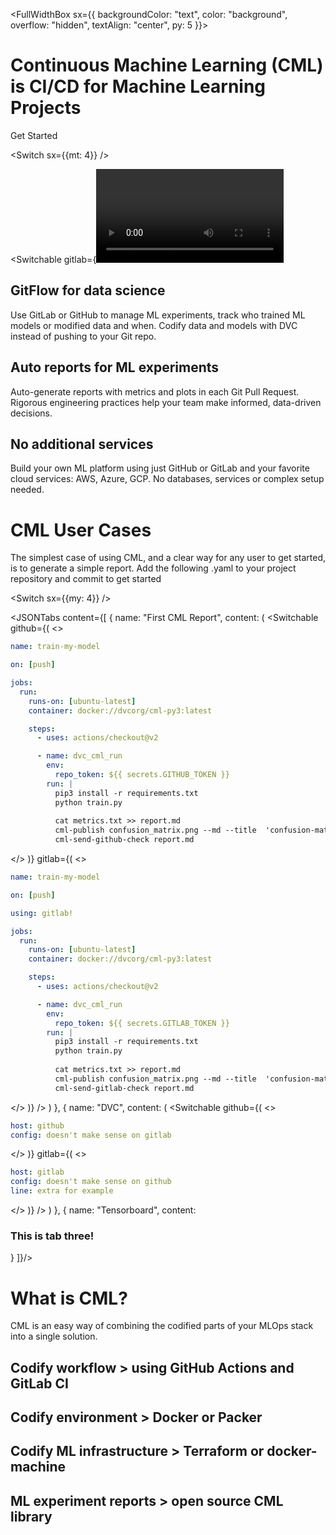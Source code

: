 
<FullWidthBox sx={{
  backgroundColor: "text", 
  color: "background", 
  overflow: "hidden",
  textAlign: "center",
  py: 5
}}>

# Continuous Machine Learning (CML) is CI/CD for Machine Learning Projects

<Link variant="button" href="#">Get Started</Link>

<Switch sx={{mt: 4}} />

<Switchable
  gitlab={<Video src={gitlabVideo} mode="gitlab" />}
  github={<Video src={githubVideo} mode="github"/>}
/>

</FullWidthBox>

## GitFlow for data science

Use GitLab or GitHub to manage ML experiments, track who trained ML models or modified data and when. Codify data and models with DVC instead of pushing to your Git repo.

## Auto reports for ML experiments

Auto-generate reports with metrics and plots in each Git Pull Request. Rigorous engineering practices help your team make informed, data-driven decisions.

## No additional services

Build your own ML platform using just GitHub or GitLab and your favorite cloud services: AWS, Azure, GCP. No databases, services or complex setup needed.

# CML User Cases

The simplest case of using CML, and a clear way for any user to get started, is to generate a simple report. Add the following .yaml to your project repository and commit to get started

<Switch sx={{my: 4}} />

<JSONTabs content={[
  {
    name: "First CML Report",
    content: (
      <Switchable 
        github={(
<>

```yml
name: train-my-model

on: [push]

jobs:
  run:
    runs-on: [ubuntu-latest]
    container: docker://dvcorg/cml-py3:latest

    steps:
      - uses: actions/checkout@v2

      - name: dvc_cml_run
        env:
          repo_token: ${{ secrets.GITHUB_TOKEN }}
        run: |
          pip3 install -r requirements.txt
          python train.py
          
          cat metrics.txt >> report.md
          cml-publish confusion_matrix.png --md --title  'confusion-matrix' >> report.md
          cml-send-github-check report.md 
```

</>
        )}
        gitlab={(
<>

```yml
name: train-my-model

on: [push]

using: gitlab!

jobs:
  run:
    runs-on: [ubuntu-latest]
    container: docker://dvcorg/cml-py3:latest

    steps:
      - uses: actions/checkout@v2

      - name: dvc_cml_run
        env:
          repo_token: ${{ secrets.GITLAB_TOKEN }}
        run: |
          pip3 install -r requirements.txt
          python train.py
          
          cat metrics.txt >> report.md
          cml-publish confusion_matrix.png --md --title  'confusion-matrix' >> report.md
          cml-send-gitlab-check report.md 
```

</>
        )}
      />
    )
  },
  {
    name: "DVC",
    content: (
      <Switchable 
        github={(
<>

```yml
host: github
config: doesn't make sense on gitlab
```

</>
        )}
        gitlab={(
<>

```yml
host: gitlab
config: doesn't make sense on github
line: extra for example
```

</>
        )}
      />
    )
  },
  {
    name: "Tensorboard",
    content: <h3>This is tab three!</h3>
  }
]}/>

# What is CML?

CML is an easy way of combining the codified parts of your MLOps stack into a single solution.

## Codify workflow > using GitHub Actions and GitLab CI

## Codify environment > Docker or Packer

## Codify ML infrastructure > Terraform or docker-machine

## ML experiment reports > open source CML library
